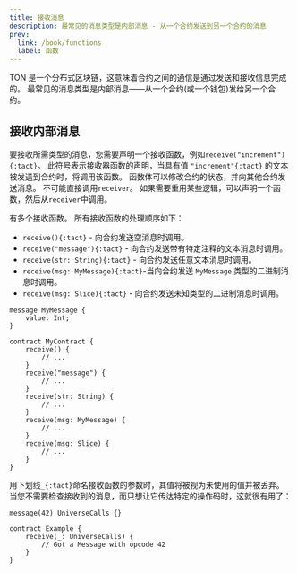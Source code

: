 ```yaml
---
title: 接收消息
description: 最常见的消息类型是内部消息 - 从一个合约发送到另一个合约的消息
prev:
  link: /book/functions
  label: 函数
---
```


TON 是一个分布式区块链，这意味着合约之间的通信是通过发送和接收信息完成的。  最常见的消息类型是内部消息――从一个合约(或一个钱包)发给另一个合约。

## 接收内部消息

要接收所需类型的消息，您需要声明一个接收函数，例如`receive("increment"){:tact}`。 此符号表示接收器函数的声明，当具有值 `"increment"{:tact}` 的文本被发送到合约时，将调用该函数。 函数体可以修改合约的状态，并向其他合约发送消息。 不可能直接调用`receiver`。 如果需要重用某些逻辑，可以声明一个函数，然后从`receiver`中调用。

有多个接收函数。 所有接收函数的处理顺序如下：

- `receive(){:tact}` - 向合约发送空消息时调用。
- `receive("message"){:tact}` - 向合约发送带有特定注释的文本消息时调用。
- `receive(str: String){:tact}` - 向合约发送任意文本消息时调用。
- `receive(msg: MyMessage){:tact}`-当向合约发送 `MyMessage` 类型的二进制消息时调用。
- `receive(msg: Slice){:tact}` - 向合约发送未知类型的二进制消息时调用。

```tact
message MyMessage {
    value: Int;
}

contract MyContract {
    receive() {
        // ...
    }
    receive("message") {
        // ...
    }
    receive(str: String) {
        // ...
    }
    receive(msg: MyMessage) {
        // ...
    }
    receive(msg: Slice) {
        // ...
    }
}
```

用下划线`_{:tact}`命名接收函数的参数时，其值将被视为未使用的值并被丢弃。  当您不需要检查接收到的消息，而只想让它传达特定的操作码时，这就很有用了：

```tact
message(42) UniverseCalls {}

contract Example {
    receive(_: UniverseCalls) {
        // Got a Message with opcode 42
    }
}
```
